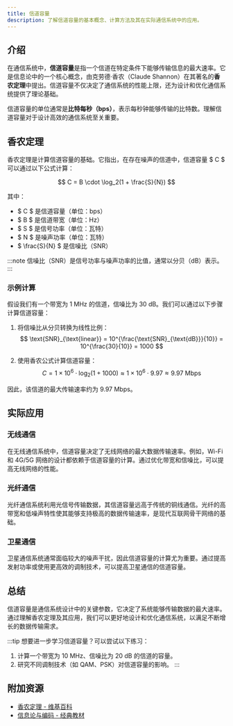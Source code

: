 ```yaml
---
title: 信道容量
description: 了解信道容量的基本概念、计算方法及其在实际通信系统中的应用。
---
```


## 介绍

在通信系统中，**信道容量**是指一个信道在特定条件下能够传输信息的最大速率。它是信息论中的一个核心概念，由克劳德·香农（Claude Shannon）在其著名的**香农定理**中提出。信道容量不仅决定了通信系统的性能上限，还为设计和优化通信系统提供了理论基础。

信道容量的单位通常是**比特每秒（bps）**，表示每秒钟能够传输的比特数。理解信道容量对于设计高效的通信系统至关重要。

## 香农定理

香农定理是计算信道容量的基础。它指出，在存在噪声的信道中，信道容量 $ C $ 可以通过以下公式计算：

$$
C = B \cdot \log_2(1 + \frac{S}{N})
$$

其中：
- $ C $ 是信道容量（单位：bps）
- $ B $ 是信道带宽（单位：Hz）
- $ S $ 是信号功率（单位：瓦特）
- $ N $ 是噪声功率（单位：瓦特）
- $ \frac{S}{N} $ 是信噪比（SNR）

:::note
信噪比（SNR）是信号功率与噪声功率的比值，通常以分贝（dB）表示。
:::

### 示例计算

假设我们有一个带宽为 1 MHz 的信道，信噪比为 30 dB。我们可以通过以下步骤计算信道容量：

1. 将信噪比从分贝转换为线性比例：
   $$
   \text{SNR}_{\text{linear}} = 10^{\frac{\text{SNR}_{\text{dB}}}{10}} = 10^{\frac{30}{10}} = 1000
   $$

2. 使用香农公式计算信道容量：
   $$
   C = 1 \times 10^6 \cdot \log_2(1 + 1000) \approx 1 \times 10^6 \cdot 9.97 \approx 9.97 \text{ Mbps}
   $$

因此，该信道的最大传输速率约为 9.97 Mbps。

## 实际应用

### 无线通信

在无线通信系统中，信道容量决定了无线网络的最大数据传输速率。例如，Wi-Fi 和 4G/5G 网络的设计都依赖于信道容量的计算。通过优化带宽和信噪比，可以提高无线网络的性能。

### 光纤通信

光纤通信系统利用光信号传输数据，其信道容量远高于传统的铜线通信。光纤的高带宽和低噪声特性使其能够支持极高的数据传输速率，是现代互联网骨干网络的基础。

### 卫星通信

卫星通信系统通常面临较大的噪声干扰，因此信道容量的计算尤为重要。通过提高发射功率或使用更高效的调制技术，可以提高卫星通信的信道容量。

## 总结

信道容量是通信系统设计中的关键参数，它决定了系统能够传输数据的最大速率。通过理解香农定理及其应用，我们可以更好地设计和优化通信系统，以满足不断增长的数据传输需求。

:::tip
想要进一步学习信道容量？可以尝试以下练习：
1. 计算一个带宽为 10 MHz、信噪比为 20 dB 的信道的容量。
2. 研究不同调制技术（如 QAM、PSK）对信道容量的影响。
:::

## 附加资源

- [香农定理 - 维基百科](https://en.wikipedia.org/wiki/Shannon%E2%80%93Hartley_theorem)
- [信息论与编码 - 经典教材](https://www.amazon.com/Elements-Information-Theory-Thomas-Cover/dp/0471241954)